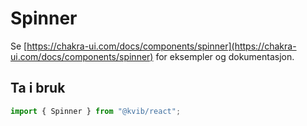 
<Meta title="Komponenter/Spinner" />

# Spinner

Se [https://chakra-ui.com/docs/components/spinner](https://chakra-ui.com/docs/components/spinner) for eksempler og dokumentasjon.

## Ta i bruk

```jsx
import { Spinner } from "@kvib/react";
```
